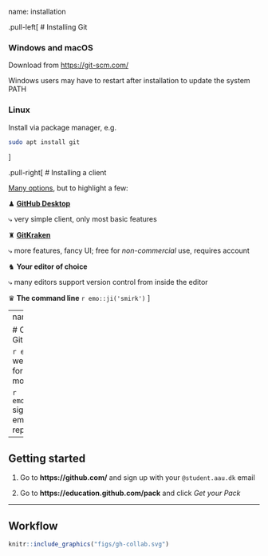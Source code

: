 name: installation

.pull-left[
# Installing Git

### Windows and macOS

Download from <https://git-scm.com/>

Windows users may have to restart after installation to update the system PATH

### Linux

Install via package manager, e.g.

```sh
sudo apt install git
```
]

.pull-right[
# Installing a client

[Many options](https://git-scm.com/downloads/guis/), but to highlight a few:

♟ [**GitHub Desktop**](https://desktop.github.com/)

⤷ very simple client, only most basic features

♜ [**GitKraken**](https://www.gitkraken.com/)

⤷ more features, fancy UI; free for _non-commercial_ use, requires account

♞ **Your editor of choice**

⤷ many editors support version control from inside the editor

♛ **The command line** `r emo::ji('smirk')`
]

---
name: github

# Collaborate with GitHub

`r emo::ji('question')`
web-based platform for hosting Git repos + more

`r emo::ji('exclamation')`
signing up with uni email ⟹ free private repos

--

## Getting started

1. Go to **https://github.com/** and sign up with your `@student.aau.dk` email

2. Go to **https://education.github.com/pack** and click _Get your Pack_

---

## Workflow

```r
knitr::include_graphics("figs/gh-collab.svg")
```
